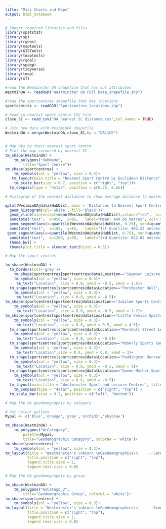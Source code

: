 ---
title: "Misc Charts and Maps"
output: html_notebook
---

```{r}
# Import required libraries and files
library(spatstat)
library(sp)
library(rgeos)
library(maptools)
library(GISTools)
library(tmaptools)
library(rgdal)
library(spdep)
library(tidyverse)
library(tmap)
library(sf)

#read the Wesminster OA shapefile that has our attributes
WestminOA <- readOGR("Westminster OA Full Data_shapefile.shp")

#read the sportcentres shapefile that has locations
sportcentres <- readOGR("Sportcentres_locations.shp")

# Read in nearest sport centre CSV file
close_SC <- read_csv("OA_nearest SC distance.csv",col_names = TRUE)

# Join new data with WestminOA shapefile
WestminOA = merge(WestminOA,close_SC,by = "OA11CD")


# Map OAs by their nearest sport centre
# Plot the map coloured by nearest SC
tm_shape(WestminOA) +
    tm_polygons("HubName",
        title="Sport Centre")+
tm_shape(sportcentres) +
    tm_symbols(col = "yellow", size = 0.3)+
   tm_layout(main.title = "Nearest Sport Centre by Euclidean Distance", main.title.size = 1.2,main.title.position="center")+
    tm_scale_bar(size = 0.7, position = c("right", "top"))+
  tm_compass(type = "4star", position = c(0.75, 0.65))


```

```{r}
# Histogram of the nearest distances to show average distance to nearest SC

qplot(WestminOA@data$HubDist, main = 'Distances to Nearest Sport Centre', ylab = 'Frequency', xlab = 'Distance (metres)') + 
  geom_histogram(col='white', fill='black')+
  geom_vline(xintercept=mean(WestminOA@data$HubDist),colour="red",	size=1, linetype = "longdash") + 
  annotate("text",	x=950,	y=85,	label="Mean: 644.66 metres", col='red', size = 3.5)+
  geom_segment(aes(x=quantile(WestminOA@data$HubDist, 0.25), xend=quantile(WestminOA@data$HubDist, 0.25), y = 0, yend=80), color='blue', size =1)+ 
  annotate("text",	x=165,	y=83,	label="1st Quartile: 402.23 metres", col='blue', size=3.5)+
 geom_segment(aes(x=quantile(WestminOA@data$HubDist, 0.75), xend=quantile(WestminOA@data$HubDist, 0.75), y = 0, yend=80), color='blue', size =1)+
  annotate("text",	x=1200,	y=70,	label="3rd Quartile: 822.65 metres", col='blue', size = 3.5)+
  theme_bw() + 
  theme(plot.title = element_text(hjust = 0.5))
```

```{r}
# Map the sport centres

tm_shape(WestminOA) +
  tm_borders(col='grey')+
    tm_shape(sportcentres[sportcentres@data$Location=="Seymour Leisure Centre",]) +
    tm_symbols(col = "yellow", size = 0.3)+
     tm_text("Location", size = 0.8, ymod = -0.5, xmod = 1.8)+
  tm_shape(sportcentres[sportcentres@data$Location=="Porchester Hall",]) +
    tm_symbols(col = "yellow", size = 0.3)+
     tm_text("Location", size = 0.8, ymod = -0.5)+
tm_shape(sportcentres[sportcentres@data$Location=="Jubilee Sports Centre",]) +
    tm_symbols(col = "yellow", size = 0.3)+
     tm_text("Location", size = 0.8, ymod = -0.5, xmod = 1.7)+
tm_shape(sportcentres[sportcentres@data$Location=="Little Venice Sports Centre",]) +
    tm_symbols(col = "yellow", size = 0.3)+
     tm_text("Location", size = 0.8, ymod = 0.5, xmod = 4.5)+
  tm_shape(sportcentres[sportcentres@data$Location=="Marshall Street Leisure Centre",]) +
    tm_symbols(col = "yellow", size = 0.3)+
     tm_text("Location", size = 0.8, ymod = -0.5)+
  tm_shape(sportcentres[sportcentres@data$Location=="Moberly Sports Centre",]) +
    tm_symbols(col = "yellow", size = 0.3)+
     tm_text("Location",size = 0.8, ymod = 0.8, xmod = 3)+
  tm_shape(sportcentres[sportcentres@data$Location=="Paddington Recreation Ground",]) +
    tm_symbols(col = "yellow", size = 0.3)+
     tm_text("Location", size = 0.8, ymod = -0.2, xmod = 5)+
  tm_shape(sportcentres[sportcentres@data$Location=="Queen Mother Sports Centre",]) +
    tm_symbols(col = "yellow", size = 0.3)+
     tm_text("Location", size = 0.8, ymod = -0.5)+
  tm_layout(main.title = "Westminster Sport and Leisure Centres", title.size = 1.5,main.title.position="center")+
    tm_compass(type = "4star", position = c("right", "top")) +
  tm_scale_bar(size = 0.7, position = c("left", "bottom"))
```

```{r}
# Map the OA geodemographic by category

# Set colour pallete
Mypal <- c('blue','orange','grey','orchid3','skyblue')

tm_shape(WestminOA) +
    tm_polygons("AcCategory",
        palette=Mypal,
        title="Geodemographic Category", colorNA = 'white')+
tm_shape(sportcentres) +
    tm_symbols(col = "yellow", size = 0.3)+
tm_layout(title = "Westminster's \nAcorn \nGeodemographics\n     - Category",
          title.position = c("right", "top"),
          legend.title.size = 1,
          legend.text.size = 0.8)
```
```{r}
# Map the OA geodemographic by group

tm_shape(WestminOA) +
    tm_polygons("AcCatego_2",
        title="Geodemographic Group", colorNA = 'white')+
tm_shape(sportcentres) +
    tm_symbols(col = "yellow", size = 0.3)+
tm_layout(title = "Westminster's \nAcorn \nGeodemographics\n     - Group",
          title.position = c("right", "top"),
          legend.title.size = 1,
          legend.text.size = 0.8)
```

